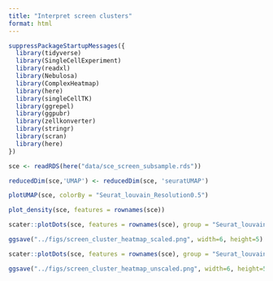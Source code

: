```yaml
---
title: "Interpret screen clusters"
format: html
---
```


```r
suppressPackageStartupMessages({
  library(tidyverse)
  library(SingleCellExperiment)
  library(readxl)
  library(Nebulosa)
  library(ComplexHeatmap)
  library(here)
  library(singleCellTK)
  library(ggrepel)
  library(ggpubr)
  library(zellkonverter)
  library(stringr)
  library(scran)
  library(here)
})
```

```r
sce <- readRDS(here("data/sce_screen_subsample.rds"))
```

```r
reducedDim(sce,'UMAP') <- reducedDim(sce, 'seuratUMAP')
```



```r
plotUMAP(sce, colorBy = "Seurat_louvain_Resolution0.5")
```

```r

plot_density(sce, features = rownames(sce))
```


```r
scater::plotDots(sce, features = rownames(sce), group = "Seurat_louvain_Resolution0.5", center=TRUE, scale=TRUE)
```
```r
ggsave("../figs/screen_cluster_heatmap_scaled.png", width=6, height=5)
```


```r
scater::plotDots(sce, features = rownames(sce), group = "Seurat_louvain_Resolution0.5", zlim = c(2, 5))
```
```r
ggsave("../figs/screen_cluster_heatmap_unscaled.png", width=6, height=5)
```












